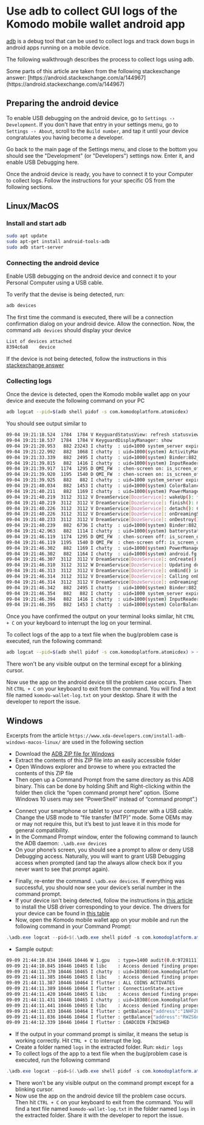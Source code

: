 

# Use adb to collect GUI logs of the Komodo mobile wallet android app

[adb](https://developer.android.com/tools/adb) is a debug tool that can be used to collect logs and track down bugs in android apps running on a mobile device.

The following walkthrough describes the process to collect logs using adb.

<Note>
  Some parts of this article are taken from the following stackexchange answer:
  [https://android.stackexchange.com/a/144967](https://android.stackexchange.com/a/144967)
</Note>

## Preparing the android device

To enable USB debugging on the android device, go to `Settings -› Development`. If you don't have that entry in your settings menu, go to `Settings -› About`, scroll to the `Build number`, and tap it until your device congratulates you having become a developer.

Go back to the main page of the Settings menu, and close to the bottom you should see the "Development" (or "Developers") settings now. Enter it, and enable USB Debugging here.

Once the android device is ready, you have to connect it to your Computer to collect logs. Follow the instructions for your specific OS from the following sections.

## Linux/MacOS

### Install and start adb

```bash
sudo apt update
sudo apt-get install android-tools-adb
sudo adb start-server
```

### Connecting the android device

Enable USB debugging on the android device and connect it to your Personal Computer using a USB cable.

To verify that the devise is being detected, run:

```bash
adb devices
```

The first time the command is executed, there will be a connection confirmation dialog on your android device. Allow the connection. Now, the command `adb devices` should display your device

```bash
List of devices attached
8394c6a8	device
```

If the device is not being detected, follow the instructions in this [stackexchange answer](https://android.stackexchange.com/a/144967)

### Collecting logs

Once the device is detected, open the Komodo mobile wallet app on your device and execute the following command on your PC

```bash
adb logcat --pid=$(adb shell pidof -s com.komodoplatform.atomicdex)
```

You should see output similar to

```bash
09-04 19:21:18.524  1784  1784 V KeyguardStatusView: refresh statusview showing:true
09-04 19:21:18.537  1784  1784 V KeyguardDisplayManager: show
09-04 19:21:20.953   882 23243 I chatty  : uid=1000 system_server expire 2 lines
09-04 19:21:22.992   882  1068 I chatty  : uid=1000(system) ActivityManager expire 1 line
09-04 19:21:33.339   882  2495 I chatty  : uid=1000(system) Binder:882_8 expire 1 line
09-04 19:21:39.815   882  1416 I chatty  : uid=1000(system) InputReader expire 5 lines
09-04 19:21:39.917  1174  1295 D QMI_FW  : chen-screen on: is_screen_off = 0
09-04 19:21:39.920  1195  1540 D QMI_FW  : chen-screen on: is_screen_off = 0
09-04 19:21:39.925   882   882 I chatty  : uid=1000 system_server expire 9 lines
09-04 19:21:40.034   882  1453 I chatty  : uid=1000(system) ColorBalanceThr expire 5 lines
09-04 19:21:40.211   882  1169 I chatty  : uid=1000(system) PowerManagerSer expire 21 lines
09-04 19:21:40.219  3112  3112 V DreamService[DozeService]: wakeUp(): fromSystem=true, mWaking=false, mFinished=false
09-04 19:21:40.219  3112  3112 V DreamService[DozeService]: finish(): mFinished=false
09-04 19:21:40.226  3112  3112 V DreamService[DozeService]: detach(): Calling onDreamingStopped()
09-04 19:21:40.226  3112  3112 V DreamService[DozeService]: onDreamingStopped()
09-04 19:21:40.233  3112  3112 V DreamService[DozeService]: onDestroy()
09-04 19:21:40.239   882  6736 I chatty  : uid=1000(system) Binder:882_15 expire 2 lines
09-04 19:21:42.963   882  1114 I chatty  : uid=1000(system) batterystats-wo expire 10 lines
09-04 19:21:46.119  1174  1295 D QMI_FW  : chen-screen off: is_screen_off = 1
09-04 19:21:46.119  1195  1540 D QMI_FW  : chen-screen off: is_screen_off = 1
09-04 19:21:46.302   882  1169 I chatty  : uid=1000(system) PowerManagerSer expire 44 lines
09-04 19:21:46.302   882  1164 I chatty  : uid=1000(system) android.fg expire 7 lines
09-04 19:21:46.307  3112  3112 V DreamService[DozeService]: onCreate()
09-04 19:21:46.310  3112  3112 W DreamService[DozeService]: Updating doze without a window token.
09-04 19:21:46.313  3112  3112 V DreamService[DozeService]: onBind() intent = Intent { act=android.service.dreams.DreamService flg=0x800000 cmp=com.oneplus.aod/com.oneplus.doze.DozeService }
09-04 19:21:46.314  3112  3112 V DreamService[DozeService]: Calling onDreamingStarted()
09-04 19:21:46.314  3112  3112 V DreamService[DozeService]: onDreamingStarted()
09-04 19:21:46.342   882  2495 I chatty  : uid=1000(system) Binder:882_8 expire 5 lines
09-04 19:21:46.354   882   882 I chatty  : uid=1000 system_server expire 49 lines
09-04 19:21:46.394   882  1416 I chatty  : uid=1000(system) InputReader expire 2 lines
09-04 19:21:46.395   882  1453 I chatty  : uid=1000(system) ColorBalanceThr expire 18 lines
```

Once you have confirmed the output on your terminal looks similar, hit `CTRL + C` on your keyboard to interrupt the log on your terminal.

To collect logs of the app to a text file when the bug/problem case is executed, run the following command:

```bash
adb logcat --pid=$(adb shell pidof -s com.komodoplatform.atomicdex) > ~/Desktop/komodo-wallet-log.txt
```

There won't be any visible output on the terminal except for a blinking cursor.

Now use the app on the android device till the problem case occurs. Then hit `CTRL + C` on your keyboard to exit from the command. You will find a text file named `komodo-wallet-log.txt` on your desktop. Share it with the developer to report the issue.

## Windows

Excerpts from the article `https://www.xda-developers.com/install-adb-windows-macos-linux/` are used in the following section

*   Download the [ADB ZIP file for Windows](https://dl.google.com/android/repository/platform-tools_r34.0.5-windows.zip)
*   Extract the contents of this ZIP file into an easily accessible folder
*   Open Windows explorer and browse to where you extracted the contents of this ZIP file
*   Then open up a Command Prompt from the same directory as this ADB binary. This can be done by holding Shift and Right-clicking within the folder then click the “open command prompt here” option. (Some Windows 10 users may see “PowerShell” instead of “command prompt”.)

<OptimizedImage title="powerShell" src={powerShell} classNaming="w-full" alt="powerShell" />

*   Connect your smartphone or tablet to your computer with a USB cable. Change the USB mode to “file transfer (MTP)” mode. Some OEMs may or may not require this, but it’s best to just leave it in this mode for general compatibility.
*   In the Command Prompt window, enter the following command to launch the ADB daemon: `.\adb.exe devices`
*   On your phone’s screen, you should see a prompt to allow or deny USB Debugging access. Naturally, you will want to grant USB Debugging access when prompted (and tap the always allow check box if you never want to see that prompt again).

<OptimizedImage title="USB Debugging" src={usbDebugging} classNaming="w-full" alt="allow usb debugging" />

*   Finally, re-enter the command `.\adb.exe devices`. If everything was successful, you should now see your device’s serial number in the command prompt.
*   If your device isn't being detected, follow the instructions in [this article](https://developer.android.com/studio/run/oem-usb#Win10) to install the USB driver corresponding to your device. The drivers for your device can be found in [this table](https://developer.android.com/studio/run/oem-usb#Drivers)
*   Now, open the Komodo mobile wallet app on your mobile and run the following command in your Command Prompt:

```powershell
.\adb.exe logcat --pid=$(.\adb.exe shell pidof -s com.komodoplatform.atomicdex)
```

*   Sample output:

```bash
09-09 21:44:10.834 10446 10446 W 1.gpu   : type=1400 audit(0.0:9728111): avc: denied { read } for name="u:object_r:vendor_default_prop:s0" dev="tmpfs" ino=22632 scontext=u:r:untrusted_app:s0:c52,c257,c512,c768 tcontext=u:object_r:vendor_default_prop:s0 tclass=file permissive=0
09-09 21:44:10.845 10446 10465 E libc    : Access denied finding property "vendor.debug.egl.swapinterval"
09-09 21:44:11.370 10446 10465 I chatty  : uid=10308(com.komodoplatform.atomicdex) 1.gpu identical 31 lines
09-09 21:44:11.385 10446 10465 E libc    : Access denied finding property "vendor.debug.egl.swapinterval"
09-09 21:44:11.387 10446 10464 I flutter : ALL COINS ACTIVATES
09-09 21:44:11.389 10446 10464 I flutter : ConnectionState.active
09-09 21:44:11.420 10446 10465 E libc    : Access denied finding property "vendor.debug.egl.swapinterval"
09-09 21:44:11.431 10446 10465 I chatty  : uid=10308(com.komodoplatform.atomicdex) 1.gpu identical 1 line
09-09 21:44:11.441 10446 10465 E libc    : Access denied finding property "vendor.debug.egl.swapinterval"
09-09 21:44:11.833 10446 10464 I flutter : getBalance{"address":"1NHF2GX8Fb9skXQdMGgRoGk9mH6tzSfqpV","balance":"0","coin":"BTC","locked_by_swaps":"0"}
09-09 21:44:11.836 10446 10464 I flutter : getBalance{"address":"RWZS6nQQrQxSpXmppSfYto5MXYZVdM4wZr","balance":"0","coin":"KMD","locked_by_swaps":"0"}
09-09 21:44:12.339 10446 10464 I flutter : LOADCOIN FINISHED
```

*   If the output in your command prompt is similar, it means the setup is working correctly. Hit `CTRL + C` to interrupt the log.
*   Create a folder named `logs` in the extracted folder. Run: `mkdir logs`
*   To collect logs of the app to a text file when the bug/problem case is executed, run the following command

```powershell
.\adb.exe logcat --pid=$(.\adb.exe shell pidof -s com.komodoplatform.atomicdex) >  .\logs\komodo-wallet-log.txt
```

*   There won't be any visible output on the command prompt except for a blinking cursor.
*   Now use the app on the android device till the problem case occurs. Then hit `CTRL + C` on your keyboard to exit from the command. You will find a text file named `komodo-wallet-log.txt` in the folder named `logs` in the extracted folder. Share it with the developer to report the issue.
